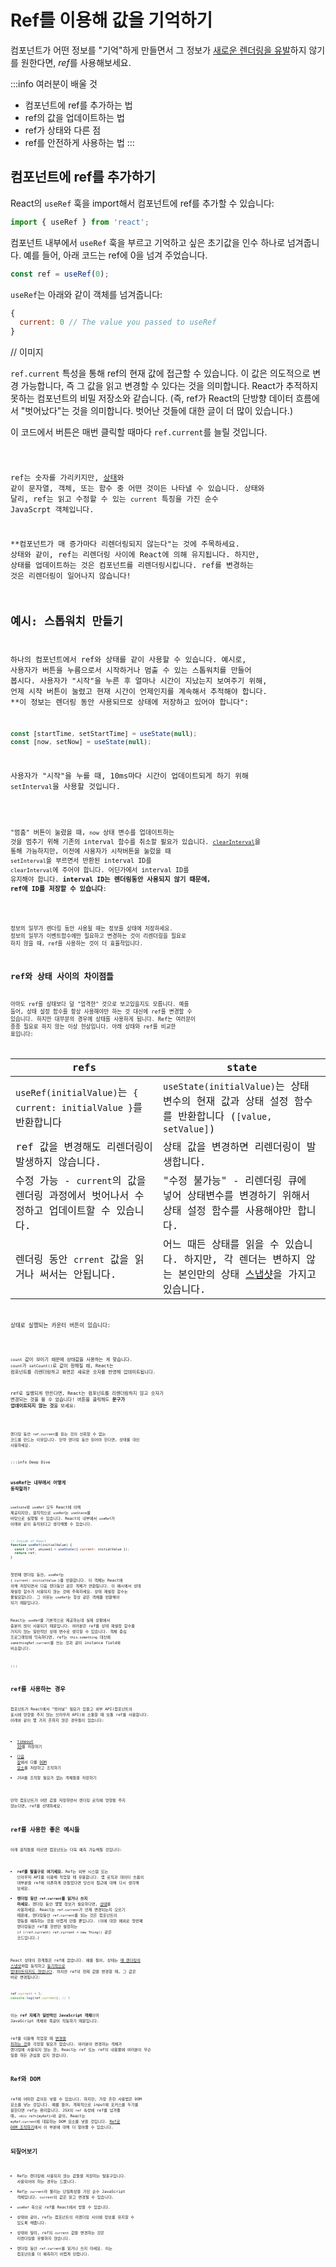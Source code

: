 
# Ref를 이용해 값을 기억하기

컴포넌트가 어떤 정보를 "기억"하게 만들면서 그 정보가 [새로운 렌더링을 유발](https://beta.reactjs.org/learn/render-and-commit)하지 않기를 원한다면, *ref*를 사용해보세요.

:::info 여러분이 배울 것
- 컴포넌트에 ref를 추가하는 법
- ref의 값을 업데이트하는 법
- ref가 상태와 다른 점
- ref를 안전하게 사용하는 법
:::

## 컴포넌트에 ref를 추가하기

React의 `useRef` 훅을 import해서 컴포넌트에 ref를 추가할 수 있습니다:

```javascript
import { useRef } from 'react';
```

컴포넌트 내부에서 `useRef` 훅을 부르고 기억하고 싶은 초기값을 인수 하나로 넘겨줍니다.
예를 들어, 아래 코드는 ref에 0을 넘겨 주었습니다.

```javascript
const ref = useRef(0);
```

`useRef`는 아래와 같이 객체를 넘겨줍니다:

```javascript
{ 
  current: 0 // The value you passed to useRef
}
```

// 이미지

`ref.current` 특성을 통해 ref의 현재 값에 접근할 수 있습니다.
이 값은 의도적으로 변경 가능합니다, 즉 그 값을 읽고 변경할 수 있다는 것을 의미합니다.
React가 추적하지 못하는 컴포넌트의 비밀 저장소와 같습니다.
(즉, ref가 React의 단방향 데이터 흐름에서 "벗어났다"는 것을 의미합니다. 벗어난 것들에 대한 글이 더 많이 있습니다.)

이 코드에서 버튼은 매번 클릭할 때마다 `ref.current`를 늘릴 것입니다.

<Code src="https://codesandbox.io/s/2yh3vt?file=%2FApp.js&utm_medium=sandpack" />

ref는 숫자를 가리키지만, [상태](https://beta.reactjs.org/learn/state-a-components-memory)와 같이 문자열, 객체, 또는 함수 중 어떤 것이든 나타낼 수 있습니다.
상태와 달리, ref는 읽고 수정할 수 있는 `current` 특징을 가진 순수 JavaScrpt 객체입니다.

**컴포넌트가 매 증가마다 리렌더링되지 않는다"는 것에 주목하세요.
상태와 같이, ref는 리렌더링 사이에 React에 의해 유지됩니다.
하지만, 상태를 업데이트하는 것은 컴포넌트를 리렌더링시킵니다. ref를 변경하는 것은 리렌더링이 일어나지 않습니다!

## 예시: 스톱워치 만들기

하나의 컴포넌트에서 ref와 상태를 같이 사용할 수 있습니다. 
예시로, 사용자가 버튼을 누름으로서 시작하거나 멈출 수 있는 스톱워치를 만들어 봅시다.
사용자가 "시작"을 누른 후 얼마나 시간이 지났는지 보여주기 위해, 언제 시작 버튼이 눌렸고 현재 시간이 언제인지를 계속해서 추적해야 합니다.
**이 정보는 렌더링 동안 사용되므로 상태에 저장하고 있어야 합니다":

```javascript
const [startTime, setStartTime] = useState(null);
const [now, setNow] = useState(null);
```

사용자가 "시작"을 누를 때, 10ms마다 시간이 업데이트되게 하기 위해 `setInterval`을 사용할 것입니다.

<Code src="https://codesandbox.io/s/240gtb?file=%2FApp.js&utm_medium=sandpack" />

"멈춤" 버튼이 눌렸을 때, `now` 상태 변수를 업데이트하는 것을 멈추기 위해 기존의 interval 함수를 취소할 필요가 있습니다.
[`clearInterval`](https://developer.mozilla.org/en-US/docs/Web/API/clearInterval)을 통해 가능하지만, 이전에 사용자가 시작버튼을 눌렀을 때 `setInterval`을 부르면서 반환된 interval ID를 `clearInterval`에 주어야 합니다.
어딘가에서 interval ID를 유지해야 합니다.
**interval ID는 렌더링동안 사용되지 않기 때문에, ref에 ID를 저장할 수 있습니다**:

<Code src="https://codesandbox.io/s/4w6yio?file=%2FApp.js&utm_medium=sandpack" />

정보의 일부가 렌더링 동안 사용될 때는 정보를 상태에 저장하세요.
정보의 일부가 이벤트함수에만 필요하고 변경하는 것이 리렌더링을 필요로 하지 않을 때, ref를 사용하는 것이 더 효율적입니다.

## ref와 상태 사이의 차이점들

아마도 ref를 상태보다 덜 "엄격한" 것으로 보고있을지도 모릅니다. 예를 들어, 상태 설정 함수를 항상 사용해야만 하는 것 대신에 ref를 변경할 수 있습니다.
하지만 대부분의 경우에 상태를 사용하게 됩니다.
Ref는 여러분이 종종 필요로 하지 않는 이상 현상입니다.
아래 상태와 ref를 비교한 표입니다:

|refs|state|
|------|---|
|`useRef(initialValue)`는 `{ current: initialValue }`를 반환합니다| `useState(initialValue)`는 상태 변수의 현재 값과 상태 설정 함수를 반환합니다 (`[value, setValue]`)
|ref 값을 변경해도 리렌더링이 발생하지 않습니다.|상태 값을 변경하면 리렌더링이 발생합니다.
|수정 가능 - `current`의 값을 렌더링 과정에서 벗어나서 수정하고 업데이트할 수 있습니다.|"수정 불가능" - 리렌더링 큐에 넣어 상태변수를 변경하기 위해서 상태 설정 함수를 사용해야만 합니다.
|렌더링 동안 `crrent` 값을 읽거나 써서는 안됩니다.|어느 때든 상태를 읽을 수 있습니다. 하지만, 각 렌더는 변하지 않는 본인만의 상태 [스냅샷](https://beta.reactjs.org/learn/state-as-a-snapshot)을 가지고 있습니다.

상태로 실행되는 카운터 버튼이 있습니다:

<Code src="https://codesandbox.io/s/l7j2nh?file=%2FApp.js&utm_medium=sandpack" />

`count` 값이 보이기 때문에 상태값을 사용하는 게 맞습니다.
`count`가 `setCount()`로 값이 정해질 때, React는 컴포넌트를 리렌더링하고 화면은 새로운 숫자를 반영해 업데이트됩니다.

ref로 실행되게 만든다면, React는 컴포넌트를 리렌더링하지 않고 숫자가 변경되는 것을 볼 수 었습니다!
버튼을 클릭해도 **문구가 업데이트되지 않는 것**을 보세요:

<Code src="https://codesandbox.io/s/q0irh4?file=%2FApp.js&utm_medium=sandpack" />

렌더링 동안 `ref.current`를 읽는 것이 신뢰할 수 없는 코드를 만드는 이유입니다. 만약 렌더링 동안 읽어야 한다면, 상태를 대신 사용하세요.

:::info Deep Dive
### useRef는 내부에서 어떻게 동작할까?

`useState`와 `useRef` 모두 React에 의해 제공되지만, 원칙적으로 `useRef`는 `useState`를 바탕으로 실행될 수 있습니다.
React의 내부에서 `useRef`가 아래와 같이 동작된다고 생각해볼 수 있습니다.

```javascript
// Inside of React
function useRef(initialValue) {
  const [ref, unused] = useState({ current: initialValue });
  return ref;
}
```

첫번째 렌더링 동안, `useRef`는 `{ current: initialValue }`를 반환합니다.
이 객체는 React에 의해 저장되면서 다음 렌더동안 같은 객체가 반환됩니다.
이 예시에서 상태 재설정 함수가 사용되지 않는 것에 주목하세요.
상태 재설정 함수는 불필요합니다. 그 이유는 `useRef`는 항상 같은 객체를 반환해야 되기 때문입니다.

React는 `useRef`를 기본적으로 제공하는데 실제 상황에서 충분히 많이 사용되기 때문입니다.
여러분은 ref를 상태 재설정 함수를 가지지 않는 일반적인 상태 변수로 생각할 수 있습니다.
객체 중심 프로그래밍에 익숙하다면, ref는 `this.something` 대신에 `somethingRef.current`를 쓰는 것과 같이 instance field와 비슷합니다.

:::

## ref를 사용하는 경우

컴포넌트가 React에서 "벗어날" 필요가 있을고 외부 API(컴포넌트의 표시에 영향을 주지 않는 브라우저 API)와 소통할 때 보통 ref를 사용합니다.
아래와 같이 몇 가지 흔하지 않은 경우들이 있습니다:

- [timeout ID](https://developer.mozilla.org/en-US/docs/Web/API/setTimeout)를 저장하기
- [다음 장](https://beta.reactjs.org/learn/manipulating-the-dom-with-refs)에서 다룰 [DOM 요소](https://developer.mozilla.org/en-US/docs/Web/API/Element)를 저장하고 조작하기
- JSX를 조작할 필요가 없는 객체들을 저장하기

만약 컴포넌트가 어떤 값을 저장하면서 렌더링 로직에 영향을 주지 않는다면, ref를 선택하세요.

## ref를 사용한 좋은 예시들

아래 원칙들을 따르면 컴포넌트는 더욱 예측 가능해질 것입니다:

- **ref를 탈출구로 여기세요.** Ref는 외부 시스템 또는 브라우저 API를 이용해 작업할 때 유용합니다. 앱 로직과 데이터 흐름의 대부분을 ref에 의존하게 만들었다면 당신의 접근에 대해 다시 생각해 보세요.
- **렌더링 동안 `ref.current`를 읽거나 쓰지 마세요.** 렌더링 동안 몇몇 정보가 필요하다면, [상태](https://beta.reactjs.org/learn/state-a-components-memory)를 사용하세요. 
React는 `ref.current`가 언제 변경되는지 모르기 때문에, 렌더링동안 `ref.current`를 읽는 것은 컴포넌트의 행동을 예측하는 것을 어렵게 만들 뿐입니다.
(이에 대한 예외로 첫번째 렌더링동안 ref를 한번만 설정하는 `if (!ref.current) ref.current = new Thing()` 같은 코드입니다.)

React 상태의 한계들은 ref에 없습니다.
예를 들어, 상태는 [매 렌더링의 스냅샷](https://beta.reactjs.org/learn/state-as-a-snapshot)처럼 동작하고 [동기적으로 업데이트되지도 않습니다](https://beta.reactjs.org/learn/queueing-a-series-of-state-updates).
하지만 ref의 현재 값을 변경할 때, 그 값은 바로 변경됩니다:

```javascript
ref.current = 5;
console.log(ref.current); // 5
```

이는 **ref 자체가 일반적인 JavaScript 객체**이며 JavaScript 객체와 똑같이 작동하기 때문입니다.

ref를 이용해 작업할 때 [변경을 피하는 것](https://beta.reactjs.org/learn/updating-objects-in-state)을 걱정할 필요가 없습니다.
여러분이 변경하는 객체가 렌더링에 사용되지 않는 한, React는 ref 또는 ref의 내용물에 여러분이 무슨 일을 하든 관심을 갖지 않습니다.

## Ref와 DOM

ref에 어떠한 값이든 넣을 수 있습니다. 하지만, 가장 흔한 사용법은 DOM 요소를 넣는 것입니다.
예를 들어, 계획적으로 input에 포커스를 두기를 원한다면 ref는 편리합니다.
JSX의 `ref` 속성에 ref를 넘겨줄 때, `<div ref={myRef}>`와 같이, React는 `myRef.current`에 대응하는 DOM 요소를 넣을 것입니다.
[Ref로 DOM 조작하기](https://beta.reactjs.org/learn/manipulating-the-dom-with-refs)에서 이 부분에 대해 더 알아볼 수 있습니다.

## 되짚어보기

- Ref는 렌더링에 사용되지 않는 값들을 저장하는 탈출구입니다. 사용되어야 하는 경우는 드뭅니다.
- Ref는 `current`라 불리는 단일특성을 가진 순수 JavaScript 객체입니다. `current`의 값은 읽고 변경될 수 있습니다.
- `useRef` 훅으로 ref를 React에서 받을 수 있습니다.
- 상태와 같이, ref는 컴포넌트의 리렌더링 사이에 정보를 유지할 수 있도록 해줍니다.
- 상태와 달리, ref의 `current` 값을 변경하는 것은 리렌더링을 유발하지 않습니다.
- 렌더링 동안 `ref.current`를 읽거나 쓰지 마세요. 이는 컴포넌트를 더 예측하기 어렵게 만듭니다.




















